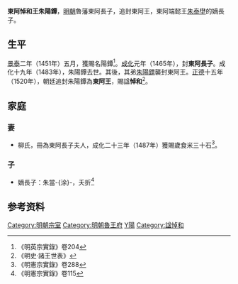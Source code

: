 '''東阿悼和王朱陽鐔'''{{BD|1440年代||1483年|catIdx=Z朱}}，[[明朝|明朝]]魯藩東阿長子，追封東阿王，東阿端懿王[[朱泰壄|朱泰壄]]的嫡長子。

==生平==
[[景泰_(年號)|景泰]]二年（1451年）五月，獲賜名陽鐔<ref>《明英宗實錄》卷204</ref>。[[成化|成化]]元年（1465年），封'''東阿長子'''。成化十九年（1483年），朱陽鐔去世。其後，其弟[[朱陽鏢|朱陽鏢]]襲封東阿王。[[正德_(明朝)|正德]]十五年（1520年），朝廷追封朱陽鐔為'''東阿王'''，賜諡'''悼和'''<ref>《明史·諸王世表》</ref>。

==家庭==
===妻===
*柳氏，冊為東阿長子夫人，成化二十三年（1487年）獲賜歲食米三十石<ref>《明憲宗實錄》卷288</ref>。

===子===
*嫡長子：朱當-{涂}-，夭折<ref>《明憲宗實錄》卷115</ref>

==参考资料==
{{reflist|3}}

[[Category:明朝宗室|Category:明朝宗室]]
[[Category:明朝魯王府|Category:明朝魯王府]]
[[Category:朱姓|Y陽]]
[[Category:諡悼和|Category:諡悼和]]